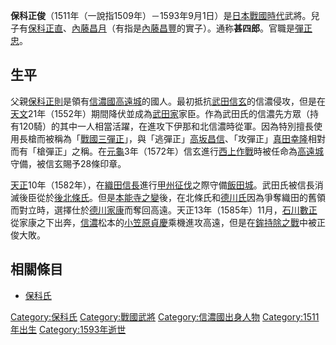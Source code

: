 {{unreferenced|time=2013-06-02T13:19:34+00:00}}
{{japanese|japanese=保科 正俊|kana=ほしな まさとし|romaji=Hoshina Masatoshi}}
'''保科正俊'''（1511年（一說指1509年）－1593年9月1日）是[[日本戰國時代|日本戰國時代]]武將。兒子有[[保科正直|保科正直]]、[[內藤昌月|內藤昌月]]（有指是[[內藤昌豐|內藤昌豐]]的實子）。通称'''甚四郎'''。官職是[[彈正忠|彈正忠]]。

== 生平 ==
父親[[保科正則|保科正則]]是領有[[信濃國|信濃國]][[高遠城|高遠城]]的國人。最初抵抗[[武田信玄|武田信玄]]的信濃侵攻，但是在[[天文_(後奈良天皇)|天文]]21年（1552年）期間降伏並成為[[武田家|武田家]]家臣。作為武田氏的信濃先方眾（持有120騎）的其中一人相當活躍，在進攻下伊那和北信濃時從軍。因為特別擅長使用長槍而被稱為「[[三彈正|戰國三彈正]]」，與「逃彈正」[[高坂昌信|高坂昌信]]、「攻彈正」[[真田幸隆|真田幸隆]]相對而有「槍彈正」之稱。在[[元龜|元龜]]3年（1572年）信玄進行[[西上作戰|西上作戰]]時被任命為[[高遠城|高遠城]]守備，被信玄賜予28條印章。

[[天正_(日本)|天正]]10年（1582年），在[[織田信長|織田信長]]進行[[甲州征伐|甲州征伐]]之際守備[[飯田城|飯田城]]。武田氏被信長消滅後臣從於[[後北條氏|後北條氏]]。但是[[本能寺之變|本能寺之變]]後，在北條氏和[[德川氏|德川氏]]因為爭奪織田的舊領而對立時，選擇仕於[[德川家康|德川家康]]而奪回高遠。天正13年（1585年）11月，[[石川數正|石川數正]]從家康之下出奔，[[信濃|信濃]]松本的[[小笠原貞慶|小笠原貞慶]]乘機進攻高遠，但是在[[鉾持除之戰|鉾持除之戰]]中被正俊大敗。

== 相關條目 ==
*[[保科氏|保科氏]]

[[Category:保科氏|Category:保科氏]]
[[Category:戰國武將|Category:戰國武將]]
[[Category:信濃國出身人物|Category:信濃國出身人物]]
[[Category:1511年出生|Category:1511年出生]]
[[Category:1593年逝世|Category:1593年逝世]]